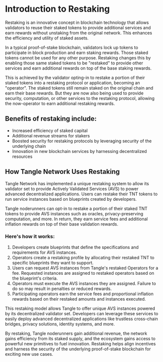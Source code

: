 # Introduction to Restaking

Restaking is an innovative concept in blockchain technology that allows validators to reuse their staked tokens to provide additional services and earn rewards without unstaking from the original network. This enhances the efficiency and utility of staked assets.

In a typical proof-of-stake blockchain, validators lock up tokens to participate in block production and earn staking rewards. Those staked tokens cannot be used for any other purpose. Restaking changes this by enabling those same staked tokens to be "restaked" to provide other services and earn additional rewards on top of the base staking rewards.

This is achieved by the validator opting-in to restake a portion of their staked tokens into a restaking protocol or application, becoming an "operator". The staked tokens still remain staked on the original chain and earn their base rewards. But they are now also being used to provide security, computation, or other services to the restaking protocol, allowing the now-operator to earn additional restaking rewards.

## Benefits of restaking include:

- Increased efficiency of staked capital
- Additional revenue streams for stakers
- Boosted security for restaking protocols by leveraging security of the underlying chain
- Innovation in new blockchain services by harnessing decentralized resources

## How Tangle Network Uses Restaking

Tangle Network has implemented a unique restaking system to allow its validator set to provide Actively Validated Services (AVS) to power advanced decentralized applications. Users can restake their TNT tokens to run service instances based on blueprints created by developers.

Tangle noderunners can opt-in to restake a portion of their staked TNT tokens to provide AVS instances such as oracles, privacy-preserving computation, and more. In return, they earn service fees and additional inflation rewards on top of their base validation rewards.

### Here's how it works:

1. Developers create blueprints that define the specifications and requirements for AVS instances.
2. Operators create a restaking profile by allocating their restaked TNT to specific blueprints they want to support.
3. Users can request AVS instances from Tangle's restaked Operators for a fee. Requested instances are assigned to restaked operators based on the blueprint's criteria.
4. Operators must execute the AVS instances they are assigned. Failure to do so may result in penalties or reduced rewards.
5. Participating operators earn the service fees and proportional inflation rewards based on their restaked amounts and instances executed.

This restaking model allows Tangle to offer unique AVS instances powered by its decentralized validator set. Developers can leverage these services to easily deploy advanced decentralized applications like trustless cross-chain bridges, privacy solutions, identity systems, and more.

By restaking, Tangle noderunners gain additional revenue, the network gains efficiency from its staked supply, and the ecosystem gains access to powerful new primitives to fuel innovation. Restaking helps align incentives and harness the security of the underlying proof-of-stake blockchain for exciting new use cases.
